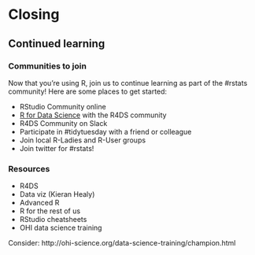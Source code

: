 # Closing {#closing}

## Continued learning

### Communities to join

Now that you're using R, join us to continue learning as part of the #rstats community! Here are some places to get started: 

- RStudio Community online
- [R for Data Science]() with the R4DS community
- R4DS Community on Slack
- Participate in #tidytuesday with a friend or colleague
- Join local R-Ladies and R-User groups
- Join twitter for #rstats!

### Resources

- R4DS
- Data viz (Kieran Healy)
- Advanced R
- R for the rest of us
- RStudio cheatsheets
- OHI data science training

Consider: http://ohi-science.org/data-science-training/champion.html